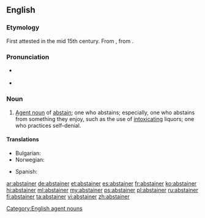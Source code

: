 ==English==

===Etymology===
First attested in the mid 15th century. From {{etyl|enm}} {{term|absteiner|lang=enm}}, from {{term|absteinen||to abstain|lang=enm}}.

===Pronunciation===
* {{a|US}} {{IPA|/æb.ˈsteɪ.nɚ/}}
* {{rhymes|eɪnə(r)}}

===Noun===
{{en-noun}}

# [[agent noun|Agent noun]] of [[abstain]]; one who abstains; especially, one who abstains from something they enjoy, such as the use of [[intoxicating]] liquors; one who practices self-denial.

====Translations====
{{trans-top|one who abstains}}
* Bulgarian: {{t+|bg|въздържател}}
* Norwegian: {{t|no|avholdsmann|c}}
{{trans-mid}}
* Spanish: {{t+|es|abstemio|m}}
{{trans-bottom}}

[[Category:English agent nouns]]

[[ar:abstainer]]
[[de:abstainer]]
[[et:abstainer]]
[[es:abstainer]]
[[fr:abstainer]]
[[ko:abstainer]]
[[hi:abstainer]]
[[ml:abstainer]]
[[my:abstainer]]
[[ps:abstainer]]
[[pl:abstainer]]
[[ru:abstainer]]
[[fi:abstainer]]
[[ta:abstainer]]
[[vi:abstainer]]
[[zh:abstainer]]